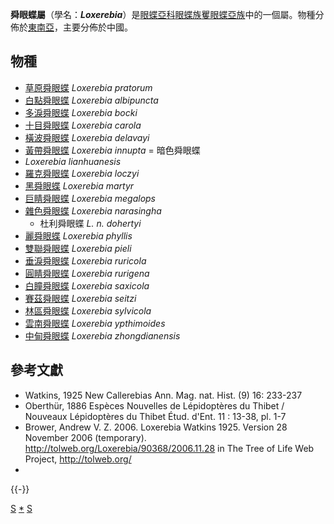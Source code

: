 {{NoteTA
|G1=Butterfly
}}
{{Automatic taxobox
| taxon = Loxerebia
| image = HemadaraNarasingha118 3.jpg
| image_caption = [[雜色舜眼蝶|雜色舜眼蝶]]<br />''Loxerebia narasingha''
| authority = Watkins, 1925
| type_species =  [[草原舜眼蝶|草原舜眼蝶]]<br />''Callerebia pratorum''
| type_species_authority = Oberthür, 1886
| subdivision_ranks = 物種
| subdivision =
共18種，詳見正文。
| synonyms = 
* ''Hemadara'' <small>Moore, 1893</small>
}}

'''舜眼蝶屬'''（學名：'''''Loxerebia'''''）是[[眼蝶亞科|眼蝶亞科]][[眼蝶族|眼蝶族]][[矍眼蝶亞族|矍眼蝶亞族]]中的一個屬。物種分佈於[[東南亞|東南亞]]，主要分佈於中國。

== 物種 ==
* [[草原舜眼蝶|草原舜眼蝶]] ''Loxerebia pratorum''
* [[白點舜眼蝶|白點舜眼蝶]] ''Loxerebia albipuncta''
* [[多淚舜眼蝶|多淚舜眼蝶]] ''Loxerebia bocki''
* [[十目舜眼蝶|十目舜眼蝶]] ''Loxerebia carola''
* [[橫波舜眼蝶|橫波舜眼蝶]] ''Loxerebia delavayi''
* [[黃帶舜眼蝶|黃帶舜眼蝶]] ''Loxerebia innupta'' = 暗色舜眼蝶
* ''Loxerebia lianhuanesis''
* [[羅克舜眼蝶|羅克舜眼蝶]] ''Loxerebia loczyi''
* [[黑舜眼蝶|黑舜眼蝶]] ''Loxerebia martyr''
* [[巨睛舜眼蝶|巨睛舜眼蝶]] ''Loxerebia megalops''
* [[雜色舜眼蝶|雜色舜眼蝶]] ''Loxerebia narasingha''
** 杜利舜眼蝶 ''L. n. dohertyi''
* [[麗舜眼蝶|麗舜眼蝶]] ''Loxerebia phyllis''
* [[雙聯舜眼蝶|雙聯舜眼蝶]] ''Loxerebia pieli''
* [[垂淚舜眼蝶|垂淚舜眼蝶]] ''Loxerebia ruricola''
* [[圓睛舜眼蝶|圓睛舜眼蝶]] ''Loxerebia rurigena''
* [[白瞳舜眼蝶|白瞳舜眼蝶]] ''Loxerebia saxicola''
* [[賽茲舜眼蝶|賽茲舜眼蝶]] ''Loxerebia seitzi''
* [[林區舜眼蝶|林區舜眼蝶]] ''Loxerebia sylvicola''
* [[雲南舜眼蝶|雲南舜眼蝶]] ''Loxerebia ypthimoides''
* [[中甸舜眼蝶|中甸舜眼蝶]] ''Loxerebia zhongdianensis''

== 參考文獻 ==
{{Commons category| Loxerebia}}
<references/>
* Watkins, 1925 New Callerebias Ann. Mag. nat. Hist. (9) 16: 233-237
* Oberthür, 1886 Espèces Nouvelles de Lépidoptères du Thibet / Nouveaux Lépidoptères du Thibet Étud. d'Ent. 11 : 13-38, pl. 1-7
* Brower, Andrew V. Z. 2006. Loxerebia Watkins 1925. Version 28 November 2006 (temporary). http://tolweb.org/Loxerebia/90368/2006.11.28 in The Tree of Life Web Project, http://tolweb.org/ {{Wayback|url=http://tolweb.org/ |date=20110515100516 }}
* {{Cite book | author = 寿建新、周尧、李宇飞 | title = 《世界蝴蝶分類名錄》 | location = 中國 | publisher = 陝西科學技術出版社 | date = 2006年4月1日 | ISBN = 9787536936768 | language= zh-hans }}
{{Taxonbar}}
{{舜眼蝶屬||state=expanded}}
{{-}}
{{眼蝶亞科}}

[[Category:1925年描述的昆虫|S]]
[[Category:舜眼蝶屬|*]]
[[Category:矍眼蝶亞族|S]]